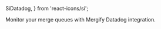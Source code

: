   SiDatadog,
} from 'react-icons/si';

<DocsetGrid>
  <Docset
    title="Datadog"
    path="/integrations/datadog"
    icon={SiDatadog}
  >
    Monitor your merge queues with Mergify Datadog integration.
  </Docset>
</DocsetGrid>
